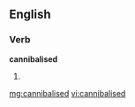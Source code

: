 ==English==

===Verb===
'''cannibalised'''

# {{past of|[[cannibalise]]}}

[[mg:cannibalised]]
[[vi:cannibalised]]